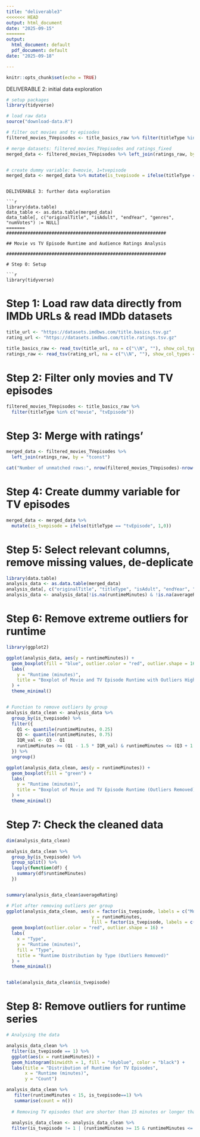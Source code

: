 ```yaml
---
title: "deliverable3"
<<<<<<< HEAD
output: html_document
date: "2025-09-15"
=======
output:
  html_document: default
  pdf_document: default
date: "2025-09-18"

---
```


```r
knitr::opts_chunk$set(echo = TRUE)
```


DELIVERABLE 2: initial data exploration

```r
# setup packages 
library(tidyverse)

# load raw data
source("download-data.R")

# filter out movies and tv episodes 
filtered_movies_TVepisodes <- title_basics_raw %>% filter(titleType %in% c("movie", "tvepisode"))

# merge datasets: filtered_movies_TVepisodes and ratings_fixed
merged_data <- filtered_movies_TVepisodes %>% left_join(ratings_raw, by = "tconst")


# create dummy variable: 0=movie, 1=tvepisode
merged_data <- merged_data %>% mutate(is_tvepisode = ifelse(titleType == "tvepisode", 1, 0))
```
```

DELIVERABLE 3: further data exploration

```r
library(data.table)
data_table <- as.data.table(merged_data)
data_table[, c("originalTitle", "isAdult", "endYear", "genres", "numVotes") := NULL]
=======
############################################################ 

## Movie vs TV Episode Runtime and Audience Ratings Analysis

############################################################ 

# Step 0: Setup

```r
library(tidyverse)
```

# Step 1: Load raw data directly from IMDb URLs & read IMDb datasets

```r
title_url <- "https://datasets.imdbws.com/title.basics.tsv.gz"
rating_url <- "https://datasets.imdbws.com/title.ratings.tsv.gz"

title_basics_raw <- read_tsv(title_url, na = c("\\N", ""), show_col_types = FALSE)
ratings_raw <- read_tsv(rating_url, na = c("\\N", ""), show_col_types = FALSE)
```

# Step 2: Filter only movies and TV episodes 

```r
filtered_movies_TVepisodes <- title_basics_raw %>% 
  filter(titleType %in% c("movie", "tvEpisode"))
```

# Step 3: Merge with ratings'

```r
merged_data <- filtered_movies_TVepisodes %>% 
  left_join(ratings_raw, by = "tconst")

cat("Number of unmatched rows:", nrow(filtered_movies_TVepisodes)-nrow(merged_data), "\n")
```

# Step 4: Create dummy variable for TV episodes

```r
merged_data <- merged_data %>% 
  mutate(is_tvepisode = ifelse(titleType == "tvEpisode", 1,0))
```

# Step 5: Select relevant columns, remove missing values, de-deplicate

```r
library(data.table)
analysis_data <- as.data.table(merged_data)
analysis_data[, c("originalTitle", "titleType", "isAdult", "endYear", "genres", "numVotes") := NULL] 
analysis_data <- analysis_data[!is.na(runtimeMinutes) & !is.na(averageRating)& !is.na(startYear)] %>% distinct(tconst, .keep_all = TRUE)

```

# Step 6: Remove extreme outliers for runtime

```r
library(ggplot2)

ggplot(analysis_data, aes(y = runtimeMinutes)) +
  geom_boxplot(fill = "blue", outlier.color = "red", outlier.shape = 16) +
  labs(
    y = "Runtime (minutes)",
    title = "Boxplot of Movie and TV Episode Runtime with Outliers Highlighted"
  ) +
  theme_minimal()


# Function to remove outliers by group
analysis_data_clean <- analysis_data %>%
  group_by(is_tvepisode) %>%
  filter({
    Q1 <- quantile(runtimeMinutes, 0.25)
    Q3 <- quantile(runtimeMinutes, 0.75)
    IQR_val <- Q3 - Q1
    runtimeMinutes >= (Q1 - 1.5 * IQR_val) & runtimeMinutes <= (Q3 + 1.5 * IQR_val)
  }) %>%
  ungroup()

ggplot(analysis_data_clean, aes(y = runtimeMinutes)) +
  geom_boxplot(fill = "green") +
  labs(
    y = "Runtime (minutes)",
    title = "Boxplot of Movie and TV Episode Runtime (Outliers Removed)"
  ) +
  theme_minimal()

```

# Step 7: Check the cleaned data

```r
dim(analysis_data_clean)

analysis_data_clean %>%
  group_by(is_tvepisode) %>%
  group_split() %>%
  lapply(function(df) {
    summary(df$runtimeMinutes)
  })


summary(analysis_data_clean$averageRating)
```

```r
# Plot after removing outliers per group
ggplot(analysis_data_clean, aes(x = factor(is_tvepisode, labels = c("Movie", "TV Episode")),
                                y = runtimeMinutes,
                                fill = factor(is_tvepisode, labels = c("Movie", "TV Episode")))) +
  geom_boxplot(outlier.color = "red", outlier.shape = 16) +
  labs(
    x = "Type",
    y = "Runtime (minutes)",
    fill = "Type",
    title = "Runtime Distribution by Type (Outliers Removed)"
  ) +
  theme_minimal()


table(analysis_data_clean$is_tvepisode)
```

# Step 8: Remove outliers for runtime series

```r
# Analysing the data

analysis_data_clean %>%
  filter(is_tvepisode == 1) %>%
  ggplot(aes(x = runtimeMinutes)) +
  geom_histogram(binwidth = 1, fill = "skyblue", color = "black") +
  labs(title = "Distribution of Runtime for TV Episodes",
       x = "Runtime (minutes)",
       y = "Count")

analysis_data_clean %>%
   filter(runtimeMinutes < 15, is_tvepisode==1) %>%
   summarise(count = n())
  
  # Removing TV episodes that are shorter than 15 minutes or longer than 65 minutes
  
  analysis_data_clean <- analysis_data_clean %>%
  filter(is_tvepisode != 1 | (runtimeMinutes >= 15 & runtimeMinutes <= 65))



```

